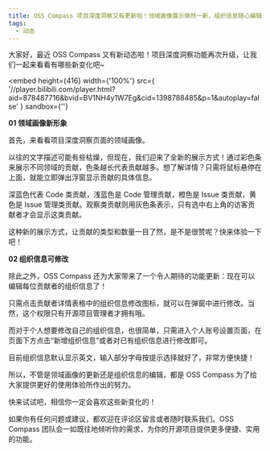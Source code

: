 ```yaml
---
title: OSS Compass 项目深度洞察又有更新啦！领域画像展示焕然一新，组织信息随心编辑！
tags:
  - 动态
---
```


大家好，最近 OSS Compass 又有新动态啦！项目深度洞察功能再次升级，让我们一起来看看有哪些新变化吧~

<!--truncate-->

<embed
  height={416}
  width={'100%'}
  src={
    '//player.bilibili.com/player.html?aid=878487716&bvid=BV1NH4y1W7Eg&cid=1398788485&p=1&autoplay=false'
  }
  sandbox={''}
></embed>

**01 领域画像新形象**

首先，来看看项目深度洞察页面的领域画像。

以往的文字描述可能有些枯燥，但现在，我们迎来了全新的展示方式！通过彩色条来展示不同领域的贡献，色条越长代表贡献越多。想了解详情？只需将鼠标悬停在上面，就能立即弹出浮窗显示贡献的具体信息。

深蓝色代表 Code 类贡献，浅蓝色是 Code 管理贡献，橙色是 Issue 类贡献，黄色是 Issue 管理类贡献。观察类贡献则用灰色条表示，只有选中右上角的访客贡献者才会显示这类贡献。

这种新的展示方式，让贡献的类型和数量一目了然，是不是很赞呢？快来体验一下吧！

**02 组织信息可修改**

除此之外，OSS Compass 还为大家带来了一个令人期待的功能更新：现在可以编辑每位贡献者的组织信息了！

只需点击贡献者详情表格中的组织信息修改图标，就可以在弹窗中进行修改。当然，这个权限只有开源项目管理者才拥有哦。

而对于个人想要修改自己的组织信息，也很简单，只需进入个人账号设置页面，在页面下方点击“新增组织信息”或者对已有组织信息进行修改即可。

目前组织信息默认显示英文，输入部分字母按提示选择就好了，非常方便快捷！

所以，不管是领域画像的更新还是组织信息的编辑，都是 OSS Compass 为了给大家提供更好的使用体验所作出的努力。

快来试试吧，相信你一定会喜欢这些新变化的！

如果你有任何问题或建议，都欢迎在评论区留言或者随时联系我们。OSS Compass 团队会一如既往地倾听你的需求，为你的开源项目提供更多便捷、实用的功能。
